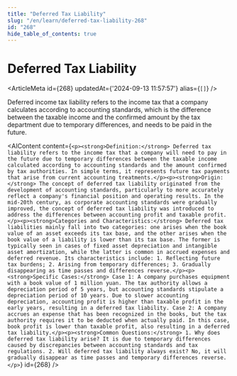 ```yaml
---
title: "Deferred Tax Liability"
slug: "/en/learn/deferred-tax-liability-268"
id: "268"
hide_table_of_contents: true
---
```



# Deferred Tax Liability

<ArticleMeta id={268} updatedAt={'2024-09-13 11:57:57'} alias={`[]`} />
<div className='border-solid border-b border-t-0 my-4 border-[var(--ifm-color-gray-300)]' />

Deferred income tax liability refers to the income tax that a company calculates according to accounting standards, which is the difference between the taxable income and the confirmed amount by the tax department due to temporary differences, and needs to be paid in the future.

<AIContent content={`<p><strong>Definition:</strong> Deferred tax liability refers to the income tax that a company will need to pay in the future due to temporary differences between the taxable income calculated according to accounting standards and the amount confirmed by tax authorities. In simple terms, it represents future tax payments that arise from current accounting treatments.</p><p><strong>Origin:</strong> The concept of deferred tax liability originated from the development of accounting standards, particularly to more accurately reflect a company's financial position and operating results. In the mid-20th century, as corporate accounting standards were gradually improved, the concept of deferred tax liability was introduced to address the differences between accounting profit and taxable profit.</p><p><strong>Categories and Characteristics:</strong> Deferred tax liabilities mainly fall into two categories: one arises when the book value of an asset exceeds its tax base, and the other arises when the book value of a liability is lower than its tax base. The former is typically seen in cases of fixed asset depreciation and intangible asset amortization, while the latter is common in accrued expenses and deferred revenue. Its characteristics include: 1. Reflecting future tax burdens; 2. Arising from temporary differences; 3. Gradually disappearing as time passes and differences reverse.</p><p><strong>Specific Cases:</strong> Case 1: A company purchases equipment with a book value of 1 million yuan. The tax authority allows a depreciation period of 5 years, but accounting standards stipulate a depreciation period of 10 years. Due to slower accounting depreciation, accounting profit is higher than taxable profit in the early years, resulting in a deferred tax liability. Case 2: A company accrues an expense that has been recognized in the books, but the tax authority requires it to be deducted when actually paid. In this case, book profit is lower than taxable profit, also resulting in a deferred tax liability.</p><p><strong>Common Questions:</strong> 1. Why does deferred tax liability arise? It is due to temporary differences caused by discrepancies between accounting standards and tax regulations. 2. Will deferred tax liability always exist? No, it will gradually disappear as time passes and temporary differences reverse.</p>`} id={268} />
